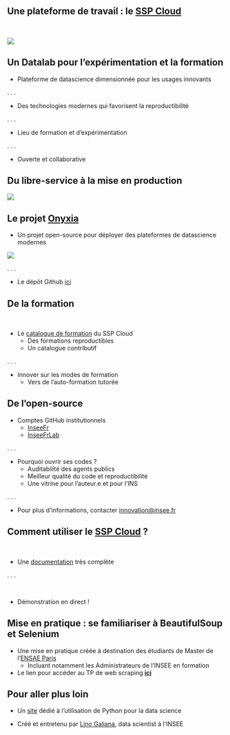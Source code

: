 ## Une plateforme de travail : le [SSP Cloud](https://datalab.sspcloud.fr/home)

<br>

![](img/macbook_onyxia.png){fig-align="center"}


## Un Datalab pour l'expérimentation et la formation

- Plateforme de datascience dimensionnée pour les usages innovants

. . .

- Des technologies modernes qui favorisent la reproductibilité

. . .

- Lieu de formation et d'expérimentation

. . .

- Ouverte et collaborative


## Du libre-service à la mise en production

![](img/onyxia_galaxy.png){fig-align="center"}


## Le projet [Onyxia](https://www.onyxia.sh/)

- Un projet open-source pour déployer des plateformes de datascience modernes

![](img/onyxia_instances.png){fig-align="center"}

. . .

- Le dépôt Github [ici](https://github.com/InseeFrLab/onyxia)


## De la formation

<br>

- Le [catalogue de formation](https://www.sspcloud.fr/formation) du SSP Cloud
  - Des formations reproductibles
  - Un catalogue contributif

. . . 

- Innover sur les modes de formation
  - Vers de l'auto-formation tutorée


## De l'open-source

- Comptes GitHub institutionnels
  - [InseeFr](https://github.com/InseeFr)
  - [InseeFrLab](https://github.com/InseeFrLab)

. . . 

- Pourquoi ouvrir ses codes ?
  - Auditabilité des agents publics
  - Meilleur qualité du code et reproductibilité
  - Une vitrine pour l'auteur.e et pour l'INS

. . .

- Pour plus d'informations, contacter [innovation@insee.fr](innovation@insee.fr)


## Comment utiliser le [SSP Cloud](https://datalab.sspcloud.fr/home) ?

<br>

- Une [documentation](https://docs.sspcloud.fr/onyxia-guide/decouverte-du-datalab) très complète

. . .

<br>

- Démonstration en direct !


## Mise en pratique : se familiariser à BeautifulSoup et Selenium

- Une mise en pratique créée à destination des étudiants de Master de l'[ENSAE Paris](https://www.ensae.fr/)
    + Incluant notamment les Administrateurs de l'INSEE en formation

- Le lien pour accéder au TP de web scraping [__ici__](https://pythonds.linogaliana.fr/webscraping/)

::: {.callout-tip}
## Pour aller plus loin

- Un [site](https://pythonds.linogaliana.fr/course/) dédié à l'utilisation de Python pour la data science

- Créé et entretenu par [Lino Galiana](https://github.com/linogaliana/), data scientist à l'INSEE
:::
